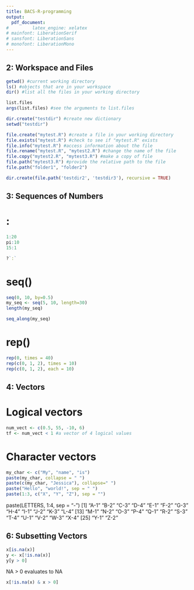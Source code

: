 ```yaml
---
title: BACS-R-programming
output:
  pdf_document:
#         latex_engine: xelatex
# mainfont: LiberationSerif
# sansfont: LiberationSans
# monofont: LiberationMono
---
```


## 2: Workspace and Files

```r
getwd() #current working directory
ls() #objects that are in your workspace
dir() #list all the files in your working directory
```

```r
list.files
args(list.files) #see the arguments to list.files
```

```r
dir.create("testdir") #create new dictionary
setwd("testdir")
```

```r
file.create("mytest.R") #create a file in your working directory
file.exists("mytest.R") #check to see if "mytest.R" exists
file.info("mytest.R") #access information about the file
file.rename("mytest.R", "mytest2.R") #change the name of the file
file.copy("mytest2.R", "mytest3.R") #make a copy of file
file.path("mytest3.R") #provide the relative path to the file
file.path("folder1", "folder2")
```

```r
dir.create(file.path('testdir2', 'testdir3'), recursive = TRUE)
```

## 3: Sequences of Numbers

# :

```r
1:20
pi:10
15:1
```

```r
?`:`
```

# seq()

```r
seq(0, 10, by=0.5)
my_seq <- seq(5, 10, length=30)
length(my_seq)
```

```r
seq_along(my_seq)
```

# rep()

```r
rep(0, times = 40)
rep(c(0, 1, 2), times = 10)
rep(c(0, 1, 2), each = 10)
```


## 4: Vectors

# Logical vectors

```r
num_vect <- c(0.5, 55, -10, 6)
tf <- num_vect < 1 #a vector of 4 logical values
```
# Character vectors

```r
my_char <- c("My", "name", "is")
paste(my_char, collapse = " ")
paste(c(my_char, "Jessica"), collapse=" ")
paste("Hello", "world!", sep = " ")
paste(1:3, c("X", "Y", "Z"), sep = "")
```

paste(LETTERS, 1:4, sep = "-")
 [1] "A-1" "B-2" "C-3" "D-4" "E-1" "F-2" "G-3" "H-4" "I-1" "J-2" "K-3" "L-4"
[13] "M-1" "N-2" "O-3" "P-4" "Q-1" "R-2" "S-3" "T-4" "U-1" "V-2" "W-3" "X-4"
[25] "Y-1" "Z-2"


## 6: Subsetting Vectors

```r
x[is.na(x)]
y <- x[!is.na(x)]
y[y > 0]
```

NA > 0 evaluates to NA

```r
x[!is.na(x) & x > 0]
```

